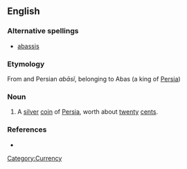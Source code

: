 ==English==

===Alternative spellings===
* [[abassis]]

===Etymology===
From {{etyl|ar}} and Persian ''abāsĩ'', belonging to Abas (a king of [[Persia]])

===Noun===
{{en-noun}}

# A [[silver]] [[coin]] of [[Persia]], worth about [[twenty]] [[cents]]. 

===References===
* {{R:Webster 1913}}

[[Category:Currency]]